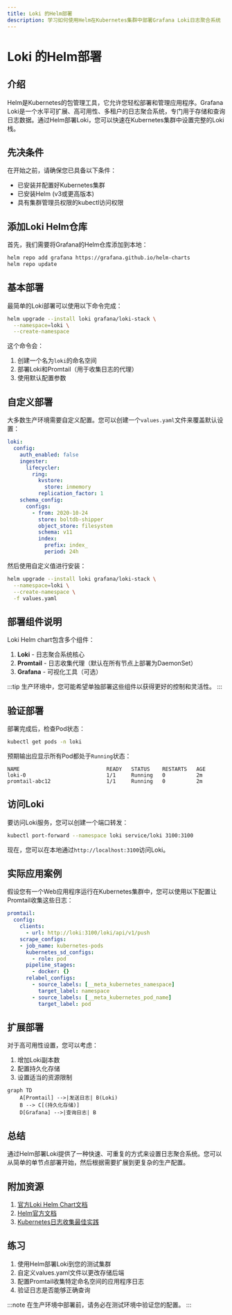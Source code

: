 ```yaml
---
title: Loki 的Helm部署
description: 学习如何使用Helm在Kubernetes集群中部署Grafana Loki日志聚合系统
---
```


# Loki 的Helm部署

## 介绍

Helm是Kubernetes的包管理工具，它允许您轻松部署和管理应用程序。Grafana Loki是一个水平可扩展、高可用性、多租户的日志聚合系统，专门用于存储和查询日志数据。通过Helm部署Loki，您可以快速在Kubernetes集群中设置完整的Loki栈。

## 先决条件

在开始之前，请确保您已具备以下条件：

- 已安装并配置好Kubernetes集群
- 已安装Helm (v3或更高版本)
- 具有集群管理员权限的kubectl访问权限

## 添加Loki Helm仓库

首先，我们需要将Grafana的Helm仓库添加到本地：

```bash
helm repo add grafana https://grafana.github.io/helm-charts
helm repo update
```

## 基本部署

最简单的Loki部署可以使用以下命令完成：

```bash
helm upgrade --install loki grafana/loki-stack \
  --namespace=loki \
  --create-namespace
```

这个命令会：
1. 创建一个名为`loki`的命名空间
2. 部署Loki和Promtail（用于收集日志的代理）
3. 使用默认配置参数

## 自定义部署

大多数生产环境需要自定义配置。您可以创建一个`values.yaml`文件来覆盖默认设置：

```yaml
loki:
  config:
    auth_enabled: false
    ingester:
      lifecycler:
        ring:
          kvstore:
            store: inmemory
          replication_factor: 1
    schema_config:
      configs:
        - from: 2020-10-24
          store: boltdb-shipper
          object_store: filesystem
          schema: v11
          index:
            prefix: index_
            period: 24h
```

然后使用自定义值进行安装：

```bash
helm upgrade --install loki grafana/loki-stack \
  --namespace=loki \
  --create-namespace \
  -f values.yaml
```

## 部署组件说明

Loki Helm chart包含多个组件：

1. **Loki** - 日志聚合系统核心
2. **Promtail** - 日志收集代理（默认在所有节点上部署为DaemonSet）
3. **Grafana** - 可视化工具（可选）

:::tip
生产环境中，您可能希望单独部署这些组件以获得更好的控制和灵活性。
:::

## 验证部署

部署完成后，检查Pod状态：

```bash
kubectl get pods -n loki
```

预期输出应显示所有Pod都处于`Running`状态：

```
NAME                            READY   STATUS    RESTARTS   AGE
loki-0                          1/1     Running   0          2m
promtail-abc12                  1/1     Running   0          2m
```

## 访问Loki

要访问Loki服务，您可以创建一个端口转发：

```bash
kubectl port-forward --namespace loki service/loki 3100:3100
```

现在，您可以在本地通过`http://localhost:3100`访问Loki。

## 实际应用案例

假设您有一个Web应用程序运行在Kubernetes集群中，您可以使用以下配置让Promtail收集这些日志：

```yaml
promtail:
  config:
    clients:
      - url: http://loki:3100/loki/api/v1/push
    scrape_configs:
    - job_name: kubernetes-pods
      kubernetes_sd_configs:
        - role: pod
      pipeline_stages:
        - docker: {}
      relabel_configs:
        - source_labels: [__meta_kubernetes_namespace]
          target_label: namespace
        - source_labels: [__meta_kubernetes_pod_name]
          target_label: pod
```

## 扩展部署

对于高可用性设置，您可以考虑：

1. 增加Loki副本数
2. 配置持久化存储
3. 设置适当的资源限制

```mermaid
graph TD
    A[Promtail] -->|发送日志| B(Loki)
    B --> C[(持久化存储)]
    D[Grafana] -->|查询日志| B
```

## 总结

通过Helm部署Loki提供了一种快速、可重复的方式来设置日志聚合系统。您可以从简单的单节点部署开始，然后根据需要扩展到更复杂的生产配置。

## 附加资源

1. [官方Loki Helm Chart文档](https://grafana.com/docs/loki/latest/installation/helm/)
2. [Helm官方文档](https://helm.sh/docs/)
3. [Kubernetes日志收集最佳实践](https://kubernetes.io/docs/concepts/cluster-administration/logging/)

## 练习

1. 使用Helm部署Loki到您的测试集群
2. 自定义values.yaml文件以更改存储后端
3. 配置Promtail收集特定命名空间的应用程序日志
4. 验证日志是否能够正确查询

:::note
在生产环境中部署前，请务必在测试环境中验证您的配置。
:::